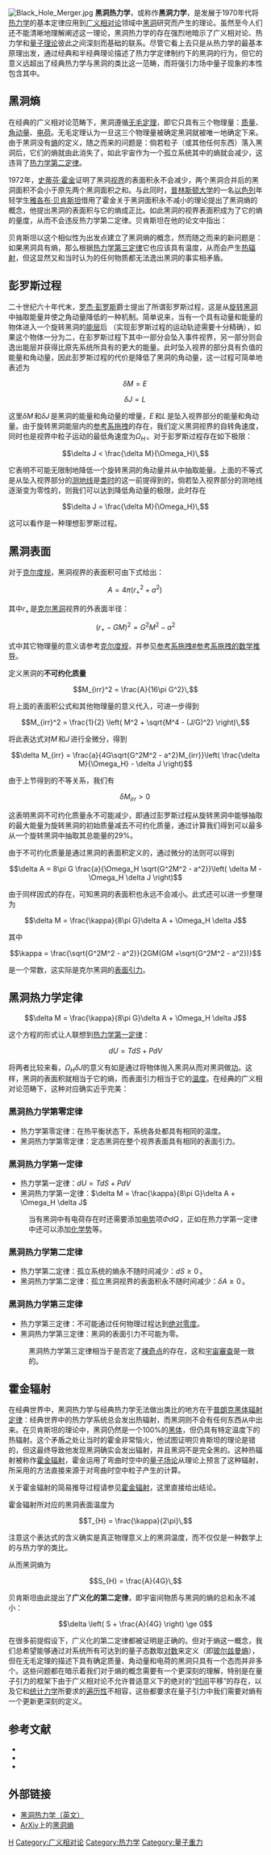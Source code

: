 {{noteTA
|G1=物理学
}}
[[File:Black_Hole_Merger.jpg|thumb]]
'''黑洞热力学'''，或称作'''黑洞力学'''，是发展于1970年代将[[热力学|热力学]]的基本定律应用到[[广义相对论|广义相对论]]领域中[[黑洞|黑洞]]研究而产生的理论。虽然至今人们还不能清晰地理解阐述这一理论，黑洞热力学的存在强烈地暗示了广义相对论、热力学和[[量子理论|量子理论]]彼此之间深刻而基础的联系。尽管它看上去只是从热力学的最基本原理出发，通过经典和半经典理论描述了热力学定律制约下的黑洞的行为，但它的意义远超出了经典热力学与黑洞的类比这一范畴，而将强引力场中量子现象的本性包含其中。

== 黑洞熵 ==
{{see also|貝肯斯坦上限}}
在经典的广义相对论范畴下，黑洞遵循[[无毛定理|无毛定理]]，即它只具有三个物理量：[[质量|质量]]、[[角动量|角动量]]、[[电荷|电荷]]。无毛定理认为一旦这三个物理量被确定黑洞就被唯一地确定下来。由于黑洞没有[[熵|熵]]的定义，随之而来的问题是：倘若粒子（或其他任何东西）落入黑洞后，它们的熵就由此消失了，如此宇宙作为一个孤立系统其中的熵就会减少，这违背了[[热力学第二定律|热力学第二定律]]。

1972年，[[史蒂芬·霍金|史蒂芬·霍金]]证明了黑洞[[视界|视界]]的表面积永不会减少，两个黑洞合并后的黑洞面积不会小于原先两个黑洞面积之和。与此同时，[[普林斯顿大学|普林斯顿大学]]的一名[[以色列|以色列]]年轻学生[[雅各布·贝肯斯坦|雅各布·贝肯斯坦]]借用了霍金关于黑洞面积永不减小的理论提出了黑洞熵的概念，他提出黑洞的表面积与它的熵成正比。如此黑洞的视界表面积成为了它的熵的量度，从而不会违反热力学第二定律。贝肯斯坦在他的论文中指出：

{{cquote|黑洞物理学和热力学之间存在有很多相似之处，其中最显著的是黑洞表面积和熵的行为的相似性：这两个量都是不可逆地增加的。|雅各布·贝肯斯坦：《黑洞和熵》[http://prola.aps.org/abstract/PRD/v7/i8/p2333_1 Phys. Rev. D 7:2333-2346 (1973)]}}

贝肯斯坦以这个相似性为出发点建立了黑洞熵的概念，然而随之而来的新问题是：如果黑洞具有熵，那么根据[[热力学第三定律|热力学第三定律]]它也应该具有温度，从而会产生[[热辐射|热辐射]]，但这显然又和当时认为的任何物质都无法逸出黑洞的事实相矛盾。

== 彭罗斯过程 ==

{{See also|彭罗斯过程}}

二十世纪六十年代末，[[罗杰·彭罗斯|罗杰·彭罗斯]]爵士提出了所谓彭罗斯过程，这是从[[旋转黑洞|旋转黑洞]]中抽取能量并使之角动量降低的一种机制。简单说来，当有一个具有动量和能量的物体进入一个旋转黑洞的[[能层|能层]]后 （实现彭罗斯过程的运动轨迹需要十分精确），如果这个物体一分为二，在彭罗斯过程下其中一部分会坠入事件视界，另一部分则会逸出能层并获得比原先系统所具有的更大的能量。此时坠入视界的部分具有负值的能量和角动量，因此彭罗斯过程的代价是降低了黑洞的角动量，这一过程可简单地表述为

:<math>\delta M = E\,</math>
:<math>\delta J = L\,</math>

这里<math>\delta M\,</math>和<math>\delta J\,</math>是黑洞的能量和角动量的增量，<math>E\,</math>和<math>L\,</math>是坠入视界部分的能量和角动量。由于旋转黑洞能层内的[[参考系拖拽|参考系拖拽]]的存在，我们定义黑洞视界的自转角速度，同时也是视界中粒子运动的最低角速度为<math>\Omega_H\,</math>。对于彭罗斯过程存在如下极限：

:<math>\delta J < \frac{\delta M}{\Omega_H}\,</math>

它表明不可能无限制地降低一个旋转黑洞的角动量并从中抽取能量。上面的不等式是从坠入视界部分的[[测地线|测地线]]是[[类时|类时]]的这一前提得到的，倘若坠入视界部分的测地线逐渐变为零性的，则我们可以达到降低角动量的极限，此时存在

:<math>\delta J = \frac{\delta M}{\Omega_H}\,</math>

这可以看作是一种理想彭罗斯过程。

== 黑洞表面 ==

对于[[克尔度规|克尔度规]]，黑洞视界的表面积可由下式给出：

:<math>A = 4\pi \left( r_+^2 + a^2 \right)\,</math>

其中<math>r_+\,</math>是[[克尔黑洞|克尔黑洞]]视界的外表面半径：

:<math>\left( r_+ - GM \right)^2 = G^2 M^2 - a^2</math>

式中其它物理量的意义请参考[[克尔度规|克尔度规]]，并参见[[参考系拖拽#参考系拖拽的数学推导|参考系拖拽#参考系拖拽的数学推导]]。

定义黑洞的'''不可约化质量'''

:<math>M_{irr}^2 = \frac{A}{16\pi G^2}\,</math>

将上面的表面积公式和其他物理量的意义代入，可进一步得到

:<math>M_{irr}^2 = \frac{1}{2} \left( M^2 + \sqrt{M^4 - (J/G)^2} \right)\,</math>

将此表达式对<math>M\,</math>和<math>J\,</math>进行全微分，得到

:<math>\delta M_{irr} = \frac{a}{4G\sqrt{G^2M^2 - a^2}M_{irr}}\left( \frac{\delta M}{\Omega_H} - \delta J \right)</math>

由于上节得到的不等关系，我们有

:<math>\delta M_{irr} > 0\,</math>

这表明黑洞不可约化质量永不可能减少，即通过彭罗斯过程从旋转黑洞中能够抽取的最大能量为旋转黑洞的初始质量减去不可约化质量，通过计算我们得到可以最多从一个旋转黑洞中抽取其总能量的29%。

由于不可约化质量是通过黑洞的表面积定义的，通过微分的法则可以得到

:<math>\delta A = 8\pi G \frac{a}{\Omega_H \sqrt{G^2M^2 - a^2}}\left( \delta M - \Omega_H \delta J \right)</math>

由于同样因式的存在，可知黑洞的表面积也永远不会减小。此式还可以进一步整理为

:<math>\delta M = \frac{\kappa}{8\pi G}\delta A + \Omega_H \delta J</math>

其中

:<math>\kappa = \frac{\sqrt{G^2M^2 - a^2}}{2GM(GM +\sqrt{G^2M^2 - a^2})}</math>

是一个常数，这实际是克尔黑洞的[[表面引力|表面引力]]。

== 黑洞热力学定律 ==

:<math>\delta M = \frac{\kappa}{8\pi G}\delta A + \Omega_H \delta J</math>

这个方程的形式让人联想到[[热力学第一定律|热力学第一定律]]：

:<math>dU = TdS + PdV</math>

将两者比较来看，<math>\Omega_H \delta J</math>的意义有如是通过将物体抛入黑洞从而对黑洞做[[功|功]]。这样，黑洞的表面积就相当于它的熵，而表面引力相当于它的[[温度|温度]]。在经典的广义相对论范畴下，这种对应确实近乎完美：

=== 黑洞热力学第零定律 ===

{{See also|热力学第零定律}}

*热力学第零定律：在热平衡状态下，系统各处都具有相同的温度。
*黑洞热力学第零定律：定态黑洞在整个视界表面具有相同的表面引力。

=== 黑洞热力学第一定律 ===

{{See also|热力学第一定律}}

*热力学第一定律：<math>dU = TdS + PdV</math>
*黑洞热力学第一定律：<math>\delta M = \frac{\kappa}{8\pi G}\delta A + \Omega_H \delta J</math>
:当有黑洞中有电荷存在时还需要添加[[电势|电势]]项<math>\Phi dQ\,</math>，正如在热力学第一定律中还可以添加[[化学势|化学势]]等。

=== 黑洞热力学第二定律 ===

{{See also|热力学第二定律}}

*热力学第二定律：孤立系统的熵永不随时间减少：<math>dS \ge 0\,</math>。
*黑洞热力学第二定律：孤立黑洞视界的表面积永不随时间减少：<math>\delta A \ge 0\,</math>。

=== 黑洞热力学第三定律 ===

{{See also|热力学第三定律}}

*热力学第三定律：不可能通过任何物理过程达到[[绝对零度|绝对零度]]。
*黑洞热力学第三定律：黑洞的表面引力不可能为零。
:黑洞热力学第三定律相当于是否定了[[裸奇点|裸奇点]]的存在，这和[[宇宙審查|宇宙審查]]是一致的。

== 霍金辐射 ==

{{See also|霍金辐射}}

在经典世界中，黑洞热力学与经典热力学无法做出类比的地方在于[[普朗克黑体辐射定律|普朗克黑体辐射定律]]：经典世界中的热力学系统总会发出热辐射，而黑洞则不会有任何东西从中出来。在贝肯斯坦的理论中，黑洞仍然是一个100%的[[黑体_(热力学)|黑体]]，但仍具有特定温度下的热辐射。这个矛盾之处让当时的霍金非常恼火，他试图证明贝肯斯坦的理论是错的，但这最终导致他发现黑洞确实会发出辐射，并且黑洞不是完全黑的。这种热辐射被称作[[霍金辐射|霍金辐射]]，霍金运用了弯曲时空中的[[量子场论|量子场论]]从理论上预言了这种辐射，所采用的方法直接来源于对弯曲时空中粒子产生的计算。

关于霍金辐射的简易推导过程请参见[[霍金辐射|霍金辐射]]，这里直接给出结论。

霍金辐射所对应的黑洞表面温度为

:<math>T_{H} = \frac{\kappa}{2\pi}\,</math>

注意这个表达式的含义确实是真正物理意义上的黑洞温度，而不仅仅是一种数学上的与热力学的类比。

从而黑洞熵为

:<math>S_{H} = \frac{A}{4G}\,</math>

贝肯斯坦由此提出了'''广义化的第二定律'''，即宇宙间物质与黑洞的熵的总和永不减小：

:<math>\delta \left( S + \frac{A}{4G} \right) \ge 0 </math>

在很多前提假设下，广义化的第二定律都被证明是正确的。但对于熵这一概念，我们总希望能够通过对系统所有可达到的量子态数取[[对数|对数]]来定义（即[[玻尔兹曼熵|玻尔兹曼熵]]），但在无毛定理的描述下具有确定质量、角动量和电荷的黑洞只具有一个态而并非多个。这些问题都在暗示着我们对于熵的概念需要有一个更深刻的理解，特别是在量子引力的框架下由于广义相对论不允许普适意义下的绝对的“[[时间|时间]]平移”的存在，以及它和[[统计力学|统计力学]]所要求的[[遍历性|遍历性]]不相容，这些都要求在量子引力中我们需要对熵有一个更新更深刻的定义。

== 参考文献 ==
*{{lang|en|{{cite journal en| language = en| author = Robert M. Wald| title = The Thermodynamics of Black Holes| url = http://arxiv.org/abs/gr-qc/9912119| journal = ArXiv| year = 2000| access-date = 2008-10-17| archive-date = 2016-08-26| archive-url = https://web.archive.org/web/20160826055722/http://arxiv.org/abs/gr-qc/9912119| dead-url = no}}}}
*{{lang|en|{{cite book en| language = en| author= Sean M. Carroll| title= Spacetime and Geometry: An Introduction to General Relativity (Hardcover)|year = 2003 | publisher= Benjamin Cummings| isbn= 978-0805387322}}}}
*{{lang|en|{{cite journal en | language = en | author = Jacob D. Bekenstein | title = Black Holes and Entropy | url = http://prola.aps.org/abstract/PRD/v7/i8/p2333_1 | journal = Physical Review D | volume = 7 | issue = 8 | pages = 2333 - 2346 | year = 1973 | access-date = 2008-10-17 | archive-date = 2008-07-25 | archive-url = https://web.archive.org/web/20080725012204/http://prola.aps.org/abstract/PRD/v7/i8/p2333_1 | dead-url = no }}}}

== 外部链接 ==
*[http://nrumiano.free.fr/Estars/bh_thermo.html 黑洞热力学（英文）]{{Wayback|url=http://nrumiano.free.fr/Estars/bh_thermo.html |date=20090201200320 }}
*[[ArXiv|ArXiv]]上的[http://xstructure.inr.ac.ru/x-bin/theme2.py?arxiv=hep-th&level=1&index1=3281361 黑洞熵]{{Webarchive|url=https://archive.is/20121221100023/http://xstructure.inr.ac.ru/x-bin/theme2.py?arxiv=hep-th&level=1&index1=3281361 |date=2012-12-21 }}

{{Quantum gravity}}

[[Category:黑洞|H]]
[[Category:广义相对论|Category:广义相对论]]
[[Category:热力学|Category:热力学]]
[[Category:量子重力|Category:量子重力]]